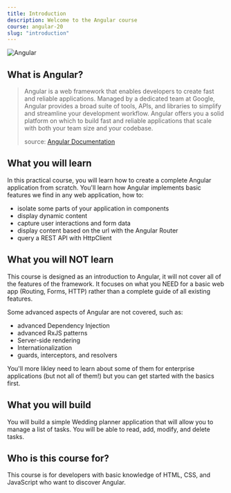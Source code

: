 ```yaml
---
title: Introduction
description: Welcome to the Angular course
course: angular-20
slug: "introduction"
---
```



![Angular](../../../../public/extended-angular-logo.png)

## What is Angular?

> Angular is a web framework that enables developers to create fast and reliable applications.
> Managed by a dedicated team at Google, Angular provides a broad suite of tools, APIs, and libraries to simplify and streamline your development workflow. Angular offers you a solid platform on which to build fast and reliable applications that scale with both your team size and your codebase.
>
> source: <a class="!text-blue-200" href="https://angular.dev/overview" target="_blank">Angular Documentation</a>

## What you will learn

In this practical course, you will learn how to create a complete Angular application from scratch.
You'll learn how Angular implements basic features we find in any web application, how to:

- isolate some parts of your application in components
- display dynamic content
- capture user interactions and form data
- display content based on the url with the Angular Router
- query a REST API with HttpClient

## What you will NOT learn

This course is designed as an introduction to Angular, it will not cover all of the features of the framework.
It focuses on what you NEED for a basic web app (Routing, Forms, HTTP) rather than a complete guide of all existing features.

Some advanced aspects of Angular are not covered, such as:

- advanced Dependency Injection
- advanced RxJS patterns
- Server-side rendering
- Internationalization
- guards, interceptors, and resolvers

You'll more likley need to learn about some of them for enterprise applications (but not all of them!) but you can get started with the basics first.

## What you will build

You will build a simple Wedding planner application that will allow you to manage a list of tasks. You will be able to read, add, modify, and delete tasks.

## Who is this course for?

This course is for developers with basic knowledge of HTML, CSS, and JavaScript who want to discover Angular.
